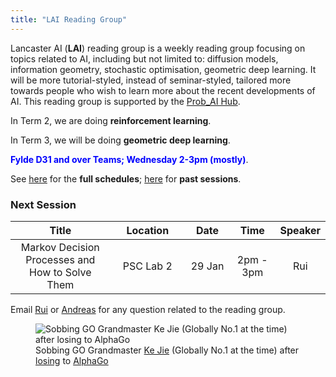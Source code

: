 ```yaml
---
title: "LAI Reading Group"
---
```


Lancaster AI (**LAI**) reading group is a weekly reading group focusing on topics related to AI, including but not limited to: diffusion models, information geometry, stochastic optimisation, geometric deep learning. It will be more tutorial-styled, instead of seminar-styled, tailored more towards people who wish to learn more about the recent developments of AI. This reading group is supported by the [Prob_AI Hub](https://www.probai.uk/).

In Term 2, we are doing **reinforcement learning**.

In Term 3, we will be doing **geometric deep learning**. 

<span style="color:Blue">**Fylde D31 and over Teams; Wednesday 2-3pm (mostly)**</span>.

See [here](./schedule.html) for the **full schedules**; [here](./past.html) for **past sessions**. 

### Next Session

| Title | Location | Date | Time | Speaker |
|:---------:|:------:|:---:|:---:|:-:|
| Markov Decision Processes and How to Solve Them      | PSC Lab 2   | 29 Jan |   2pm - 3pm   |    Rui    |


Email [Rui](mailto:r.zhang26@lancaster.ac.uk) or [Andreas](mailto:a.makris@lancaster.ac.uk) for any question related to the reading group.

![Sobbing GO Grandmaster [Ke Jie](https://en.wikipedia.org/wiki/Ke_Jie) (Globally No.1 at the time) after [losing](https://en.wikipedia.org/wiki/AlphaGo_versus_Ke_Jie) to [AlphaGo](https://en.wikipedia.org/wiki/AlphaGo)](./kejie.jpg)